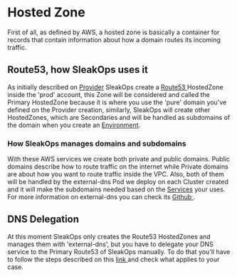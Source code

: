 
# Hosted Zone

First of all, as defined by AWS, a hosted zone is basically a container for records that contain information about how a domain routes its incoming traffic. 

## Route53, how SleakOps uses it

As initially described on [Provider](/docs/provider/index.mdx) SleakOps create a [Route53 <FiExternalLink/>](https://aws.amazon.com/route53/) HostedZone inside the 'prod' account, this Zone will be considered and called the Primary HostedZone because it is where you use the 'pure' domain you've defined on the Provider creation, similarly, SleakOps will create other HostedZones, which are Secondaries and will be handled as subdomains of the domain when you create an [Environment](/docs/environment/index.mdx).

### How SleakOps manages domains and subdomains

With these AWS services we create both private and public domains. Public domains describe how to route traffic on the internet while Private domains are about how you want to route traffic inside the VPC. Also, both of them will be handled by the external-dns Pod we deploy on each Cluster created and it will make the subdomains needed based on the [Services](/docs/services/index.mdx) your uses. For more information on external-dns you can check its [Github <FiExternalLink/>](https://github.com/kubernetes-sigs/external-dns).

## DNS Delegation

At this moment SleakOps only creates the Route53 HostedZones and manages them with 'external-dns', but you have to delegate your DNS service to the Primary Route53 of SleakOps manually. To do that you'll have to follow the steps described on this [link <FiExternalLink/>](https://docs.aws.amazon.com/Route53/latest/DeveloperGuide/MigratingDNS.html) and check what applies to your case.